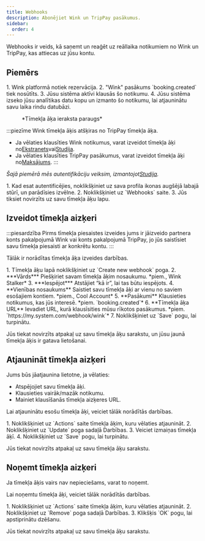 ```yaml
---
title: Webhooks
description: Abonējiet Wink un TripPay pasākumus.
sidebar:
  order: 4
---
```


Webhooks ir veids, kā saņemt un reaģēt uz reāllaika notikumiem no Wink un TripPay, kas attiecas uz jūsu kontu.

## Piemērs

<Steps>
  1. Wink platformā notiek rezervācija.
  2. "Wink" pasākums `booking.created` tiek nosūtīts.
  3. Jūsu sistēma aktīvi klausās šo notikumu.
  4. Jūsu sistēma izseko jūsu analītikas datu kopu un izmanto šo notikumu, lai atjauninātu savu laika rindu datubāzi.
</Steps>


<figure>
  <CloudinaryImage width="350" height="215" resize="scale" quality="best" alt="Tīmekļa āķa paraugs" src="academy/webhook" errorImage="noimage_opaque_nyrtl0.png" />

  <figcaption>*Tīmekļa āķa ieraksta paraugs*</figcaption>
</figure>


:::piezīme
Wink tīmekļa āķis atšķiras no TripPay tīmekļa āķa.

* Ja vēlaties klausīties Wink notikumus, varat izveidot tīmekļa āķi no[Ekstranets](https://extranet.wink.travel)vai[Studija](https://studio.wink.travel).
* Ja vēlaties klausīties TripPay pasākumus, varat izveidot tīmekļa āķi no[Maksājums](https://pay.wink.travel).
  :::

*Šajā piemērā mēs autentifikāciju veiksim, izmantojot[Studija](https://studio.wink.travel).*

<Steps>
  1. Kad esat autentificējies, noklikšķiniet uz sava profila ikonas augšējā labajā stūrī, un parādīsies izvēlne.
  2. Noklikšķiniet uz `Webhooks` saite.
  3. Jūs tiksiet novirzīts uz savu tīmekļa āķu lapu.
</Steps>


## Izveidot tīmekļa aizķeri

:::piesardzība
Pirms tīmekļa piesaistes izveides jums ir jāizveido partnera konts pakalpojumā Wink vai konts pakalpojumā TripPay, jo jūs saistīsiet savu tīmekļa piesaisti ar konkrētu kontu.
:::

Tālāk ir norādītas tīmekļa āķa izveides darbības.

<Steps>
  1. Tīmekļa āķu lapā noklikšķiniet uz `Create new webhook` poga.
  2. ***Vārds*** Piešķiriet savam tīmekļa āķim nosaukumu. *piem., Wink Stalker*
  3. ***Iespējot*** Atstājiet “kā ir”, lai tas būtu iespējots.
  4. **Vienības nosaukums** Saistiet savu tīmekļa āķi ar vienu no saviem esošajiem kontiem. *piem., Cool Account*
  5. **Pasākumi** Klausieties notikumus, kas jūs interesē. *piem. `booking.created`*
  6. **Tīmekļa āķa URL** Ievadiet URL, kurā klausīsities mūsu rīkotos pasākumus. *piem. `https://my.system.com/webhook/wink`*
  7. Noklikšķiniet uz `Save` pogu, lai turpinātu.
</Steps>


Jūs tiekat novirzīts atpakaļ uz savu tīmekļa āķu sarakstu, un jūsu jaunā tīmekļa āķis ir gatava lietošanai.

## Atjaunināt tīmekļa aizķeri

Jums būs jāatjaunina lietotne, ja vēlaties:

* Atspējojiet savu tīmekļa āķi.
* Klausieties vairāk/mazāk notikumu.
* Mainiet klausīšanās tīmekļa aizķeres URL.

Lai atjauninātu esošu tīmekļa āķi, veiciet tālāk norādītās darbības.

<Steps>
  1. Noklikšķiniet uz `Actions` saite tīmekļa āķim, kuru vēlaties atjaunināt.
  2. Noklikšķiniet uz `Update` poga sadaļā Darbības.
  3. Veiciet izmaiņas tīmekļa āķī.
  4. Noklikšķiniet uz `Save` pogu, lai turpinātu.
</Steps>


Jūs tiekat novirzīts atpakaļ uz savu tīmekļa āķu sarakstu.

## Noņemt tīmekļa aizķeri

Ja tīmekļa āķis vairs nav nepieciešams, varat to noņemt.

Lai noņemtu tīmekļa āķi, veiciet tālāk norādītās darbības.

<Steps>
  1. Noklikšķiniet uz `Actions` saite tīmekļa āķim, kuru vēlaties atjaunināt.
  2. Noklikšķiniet uz `Remove` poga sadaļā Darbības.
  3. Klikšķis `OK` pogu, lai apstiprinātu dzēšanu.
</Steps>


Jūs tiekat novirzīts atpakaļ uz savu tīmekļa āķu sarakstu.

